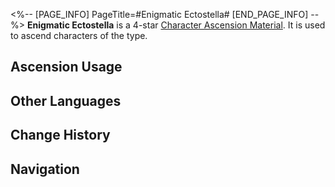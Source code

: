 <%-- [PAGE_INFO]
PageTitle=#Enigmatic Ectostella#
[END_PAGE_INFO] --%>
{{Item Infobox
|id          = 110400
|image       = Item Enigmatic Ectostella.png{{subst:void|<!--$UPLOAD:<<SpriteOutput/ItemFigures/110400.png>-<Item Enigmatic Ectostella.png>-<Item Icons>>-->}}
|type        = Character Ascension Material
|invCategory = Upgrade Materials
|rarity      = 4
|effect      = 
|description = A fathomless crystal. Ascension material for the Trailblazer.
|source1     = [[Mission Rewards]]
|source2     = [[Level Rewards]]
}}
{{Description|Severed from the highest of beings, this crystal reflects ever-changing mirages. The past and future intertwine on each of its countless facets, attempting to swallow up all observers.<br /><br />''"Civilization is but a thin sheet of ice on top of the deep dark ocean of chaos."''}}
'''Enigmatic Ectostella''' is a 4-star [[Character Ascension Material]]. It is used to ascend characters of the {{Color|undefined|link=1}} type.

==Ascension Usage==
{{Ascension Usage}}

==Other Languages==
{{Other Languages
|en   = Enigmatic Ectostella
|zhs  = 深邃的星外质
|zht  = 深邃的星外質
|ja   = 深邃な星外物質
|ko   = 깊은 별의 외형질
|es   = Ectoestela profunda
|fr   = Ectostella énigmatique
|ru   = Бездонная экзоплазма
|th   = Enigmatic Ectostella
|vi   = Sinh Thái Sâu Xa
|de   = Profunde Ecostella
|id   = Enigmatic Ectostella
|pt   = Ectostella Enigmática
}}

==Change History==
{{Change History|1.0}}

==Navigation==
{{Upgrade Material Navbox}}